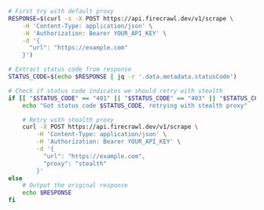 ```bash cURL
# First try with default proxy
RESPONSE=$(curl -s -X POST https://api.firecrawl.dev/v1/scrape \
    -H 'Content-Type: application/json' \
    -H 'Authorization: Bearer YOUR_API_KEY' \
    -d '{
      "url": "https://example.com"
    }')

# Extract status code from response
STATUS_CODE=$(echo $RESPONSE | jq -r '.data.metadata.statusCode')

# Check if status code indicates we should retry with stealth
if [[ "$STATUS_CODE" == "401" || "$STATUS_CODE" == "403" || "$STATUS_CODE" == "500" ]]; then
    echo "Got status code $STATUS_CODE, retrying with stealth proxy"

    # Retry with stealth proxy
    curl -X POST https://api.firecrawl.dev/v1/scrape \
        -H 'Content-Type: application/json' \
        -H 'Authorization: Bearer YOUR_API_KEY' \
        -d '{
          "url": "https://example.com",
          "proxy": "stealth"
        }'
else
    # Output the original response
    echo $RESPONSE
fi
```
